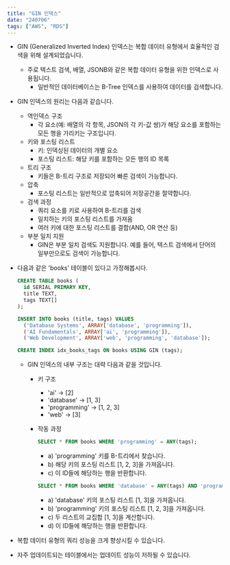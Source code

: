 ```yaml
---
title: "GIN 인덱스"
date: "240706"
tags: ["AWS", "RDS"]
---
```


- GIN (Generalized Inverted Index) 인덱스는 복합 데이터 유형에서 효율적인 검색을 위해 설계되었습니다.
  - 주로 텍스트 검색, 배열, JSONB와 같은 복합 데이터 유형을 위한 인덱스로 사용됩니다.
    - 일반적인 데이터베이스는 B-Tree 인덱스를 사용하여 데이터를 검색합니다.
- GIN 인덱스의 원리는 다음과 같습니다.

  - 역인덱스 구조
    - 각 요소(예: 배열의 각 항목, JSON의 각 키-값 쌍)가 해당 요소를 포함하는 모든 행을 가리키는 구조입니다.
  - 키와 포스팅 리스트
    - 키: 인덱싱된 데이터의 개별 요소
    - 포스팅 리스트: 해당 키를 포함하는 모든 행의 ID 목록
  - 트리 구조
    - 키들은 B-트리 구조로 저장되어 빠른 검색이 가능합니다.
  - 압축
    - 포스팅 리스트는 일반적으로 압축되어 저장공간을 절약합니다.
  - 검색 과정
    - 쿼리 요소를 키로 사용하여 B-트리를 검색
    - 일치하는 키의 포스팅 리스트를 가져옴
    - 여러 키에 대한 포스팅 리스트를 결합(AND, OR 연산 등)
  - 부분 일치 지원
    - GIN은 부분 일치 검색도 지원합니다. 예를 들어, 텍스트 검색에서 단어의 일부만으로도 검색이 가능합니다.

- 다음과 같은 'books' 테이블이 있다고 가정해봅시다.

  ```sql
  CREATE TABLE books (
    id SERIAL PRIMARY KEY,
    title TEXT,
    tags TEXT[]
  );

  INSERT INTO books (title, tags) VALUES
    ('Database Systems', ARRAY['database', 'programming']),
    ('AI Fundamentals', ARRAY['ai', 'programming']),
    ('Web Development', ARRAY['web', 'programming', 'database']);

  CREATE INDEX idx_books_tags ON books USING GIN (tags);
  ```

  - GIN 인덱스의 내부 구조는 대략 다음과 같을 것입니다.

    - 키 구조
      - 'ai' -> [2]
      - 'database' -> [1, 3]
      - 'programming' -> [1, 2, 3]
      - 'web' -> [3]
    - 작동 과정

      ```sql
      SELECT * FROM books WHERE 'programming' = ANY(tags);
      ```

      - a) 'programming' 키를 B-트리에서 찾습니다.
      - b) 해당 키의 포스팅 리스트 [1, 2, 3]을 가져옵니다.
      - c) 이 ID들에 해당하는 행을 반환합니다.

      ```sql
      SELECT * FROM books WHERE 'database' = ANY(tags) AND 'programming' = ANY(tags);
      ```

      - a) 'database' 키의 포스팅 리스트 [1, 3]을 가져옵니다.
      - b) 'programming' 키의 포스팅 리스트 [1, 2, 3]을 가져옵니다.
      - c) 두 리스트의 교집합 [1, 3]을 계산합니다.
      - d) 이 ID들에 해당하는 행을 반환합니다.

- 복합 데이터 유형의 쿼리 성능을 크게 향상시킬 수 있습니다.
- 자주 업데이트되는 테이블에서는 업데이트 성능이 저하될 수 있습니다.
